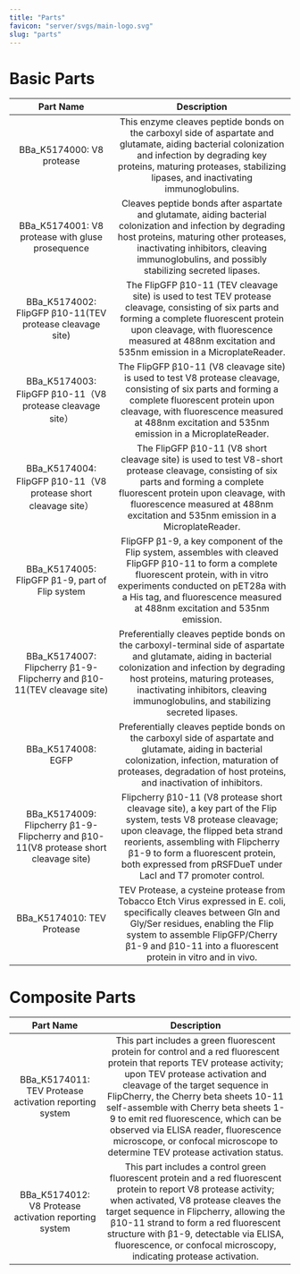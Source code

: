 ```yaml
---
title: "Parts"
favicon: "server/svgs/main-logo.svg"
slug: "parts"
---
```


# Basic Parts

|                                      Part Name                                       |                                                                                                                                            Description                                                                                                                                            |
| :----------------------------------------------------------------------------------: | :-----------------------------------------------------------------------------------------------------------------------------------------------------------------------------------------------------------------------------------------------------------------------------------------------: |
|                              BBa_K5174000: V8 protease                               |                               This enzyme cleaves peptide bonds on the carboxyl side of aspartate and glutamate, aiding bacterial colonization and infection by degrading key proteins, maturing proteases, stabilizing lipases, and inactivating immunoglobulins.                                |
|                   BBa_K5174001: V8 protease with gluse prosequence                   |                       Cleaves peptide bonds after aspartate and glutamate, aiding bacterial colonization and infection by degrading host proteins, maturing other proteases, inactivating inhibitors, cleaving immunoglobulins, and possibly stabilizing secreted lipases.                        |
|               BBa_K5174002: FlipGFP β10-11(TEV protease cleavage site)               |                     The FlipGFP β10-11 (TEV cleavage site) is used to test TEV protease cleavage, consisting of six parts and forming a complete fluorescent protein upon cleavage, with fluorescence measured at 488nm excitation and 535nm emission in a MicroplateReader.                      |
|              BBa_K5174003: FlipGFP β10-11（V8 protease cleavage site）               |                      The FlipGFP β10-11 (V8 cleavage site) is used to test V8 protease cleavage, consisting of six parts and forming a complete fluorescent protein upon cleavage, with fluorescence measured at 488nm excitation and 535nm emission in a MicroplateReader.                       |
|           BBa_K5174004: FlipGFP β10-11（V8 protease short cleavage site）            |                The FlipGFP β10-11 (V8 short cleavage site) is used to test V8-short protease cleavage, consisting of six parts and forming a complete fluorescent protein upon cleavage, with fluorescence measured at 488nm excitation and 535nm emission in a MicroplateReader.                 |
|                   BBa_K5174005: FlipGFP β1-9, part of Flip system                    |                  FlipGFP β1-9, a key component of the Flip system, assembles with cleaved FlipGFP β10-11 to form a complete fluorescent protein, with in vitro experiments conducted on pET28a with a His tag, and fluorescence measured at 488nm excitation and 535nm emission.                  |
|        BBa_K5174007: Flipcherry β1-9-Flipcherry and β10-11(TEV cleavage site)        |        Preferentially cleaves peptide bonds on the carboxyl-terminal side of aspartate and glutamate, aiding in bacterial colonization and infection by degrading host proteins, maturing proteases, inactivating inhibitors, cleaving immunoglobulins, and stabilizing secreted lipases.         |
|                                  BBa_K5174008: EGFP                                  |                                     Preferentially cleaves peptide bonds on the carboxyl side of aspartate and glutamate, aiding in bacterial colonization, infection, maturation of proteases, degradation of host proteins, and inactivation of inhibitors.                                     |
| BBa_K5174009: Flipcherry β1-9-Flipcherry and β10-11(V8 protease short cleavage site) | Flipcherry β10-11 (V8 protease short cleavage site), a key part of the Flip system, tests V8 protease cleavage; upon cleavage, the flipped beta strand reorients, assembling with Flipcherry β1-9 to form a fluorescent protein, both expressed from pRSFDueT under LacI and T7 promoter control. |
|                              BBa_K5174010: TEV Protease                              |                    TEV Protease, a cysteine protease from Tobacco Etch Virus expressed in E. coli, specifically cleaves between Gln and Gly/Ser residues, enabling the Flip system to assemble FlipGFP/Cherry β1-9 and β10-11 into a fluorescent protein in vitro and in vivo.                    |

<split />

# Composite Parts

|                       Part Name                        |                                                                                                                                                                                                                    Description                                                                                                                                                                                                                     |
| :----------------------------------------------------: | :------------------------------------------------------------------------------------------------------------------------------------------------------------------------------------------------------------------------------------------------------------------------------------------------------------------------------------------------------------------------------------------------------------------------------------------------: |
| BBa_K5174011: TEV Protease activation reporting system | This part includes a green fluorescent protein for control and a red fluorescent protein that reports TEV protease activity; upon TEV protease activation and cleavage of the target sequence in FlipCherry, the Cherry beta sheets 10-11 self-assemble with Cherry beta sheets 1-9 to emit red fluorescence, which can be observed via ELISA reader, fluorescence microscope, or confocal microscope to determine TEV protease activation status. |
| BBa_K5174012: V8 Protease activation reporting system  |                                         This part includes a control green fluorescent protein and a red fluorescent protein to report V8 protease activity; when activated, V8 protease cleaves the target sequence in Flipcherry, allowing the β10-11 strand to form a red fluorescent structure with β1-9, detectable via ELISA, fluorescence, or confocal microscopy, indicating protease activation.                                          |
